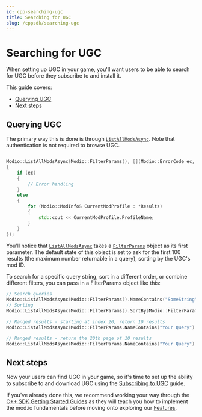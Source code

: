 ```yaml
---
id: cpp-searching-ugc
title: Searching for UGC
slug: /cppsdk/searching-ugc
---
```


# Searching for UGC

When setting up UGC in your game, you'll want users to be able to search for UGC before they subscribe to and install it.

This guide covers:

* [Querying UGC](#querying-ugc)
* [Next steps](#next-steps)

## Querying UGC

The primary way this is done is through [`ListAllModsAsync`](/cppsdk/refdocs/#listallmodsasync). Note that authentication is not required to browse UGC.

```cpp

Modio::ListAllModsAsync(Modio::FilterParams(), [](Modio::ErrorCode ec, Modio::Optional<Modio::ModInfoList> Results)
{
    if (ec)
    {
        // Error handling
    }
    else
    {
        for (Modio::ModInfo& CurrentModProfile : *Results)
        {
            std::cout << CurrentModProfile.ProfileName;
        }
    }
});
```

You'll notice that [`ListAllModsAsync`](/cppsdk/refdocs/#listallmodsasync) takes a [`FilterParams`](/cppsdk/refdocs/#FilterParams) object as its first parameter. The default state of this object is set to ask for the first 100 results (the maximum number returnable in a query), sorting by the UGC's mod ID.

To search for a specific query string, sort in a different order, or combine different filters, you can pass in a FilterParams object like this:

```cpp
// Search queries
Modio::ListAllModsAsync(Modio::FilterParams().NameContains("SomeString"), ...)
// Sorting
Modio::ListAllModsAsync(Modio::FilterParams().SortBy(Modio::FilterParams::SortFieldType::DownloadsToday, Modio::SortDirection::Ascending), ...)

// Ranged results - starting at index 20, return 10 results
Modio::ListAllModsAsync(Modio::FilterParams.NameContains("Your Query").IndexedResults(20, 10), ...)

// Ranged results - return the 20th page of 10 results
Modio::ListAllModsAsync(Modio::FilterParams.NameContains("Your Query").PagedResults(20, 10), ...)
```

## Next steps

Now your users can find UGC in your game, so it's time to set up the ability to subscribe to and download UGC using the [Subscribing to UGC](/cppsdk/subscribing) guide.

If you've already done this, we recommend working your way through the [C++ SDK Getting Started Guides](/cppsdk/#c-sdk-core-setup-guides) as they will teach you how to implement the mod.io fundamentals before moving onto exploring our [Features](https://docs.mod.io/features).